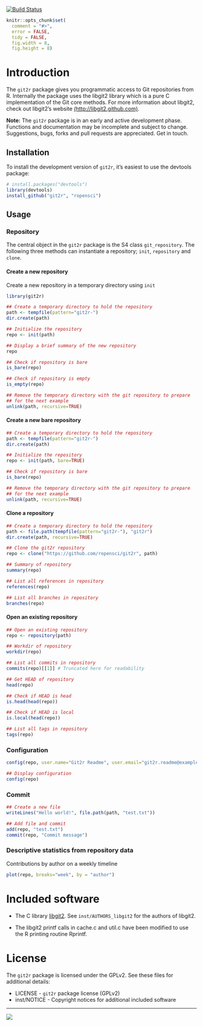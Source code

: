 [![Build Status](https://travis-ci.org/ropensci/git2r.png)](https://travis-ci.org/ropensci/git2r)

```r
knitr::opts_chunk$set(
  comment = "#>",
  error = FALSE,
  tidy = FALSE,
  fig.width = 8,
  fig.height = 8)
```

# Introduction

The `git2r` package gives you programmatic access to Git repositories
from R. Internally the package uses the libgit2 library which is a
pure C implementation of the Git core methods. For more information
about libgit2, check out libgit2's website
[(http://libgit2.github.com)](http://libgit2.github.com).

**Note:** The `git2r` package is in an early and active development
phase. Functions and documentation may be incomplete and subject to
change. Suggestions, bugs, forks and pull requests are
appreciated. Get in touch.

## Installation

To install the development version of `git2r`, it's easiest to use the
devtools package:

```r
# install.packages("devtools")
library(devtools)
install_github("git2r", "ropensci")
```

## Usage

### Repository

The central object in the `git2r` package is the S4 class
`git_repository`. The following three methods can instantiate a
repository; `init`, `repository` and `clone`.

#### Create a new repository

Create a new repository in a temporary directory using `init`

```r
library(git2r)

## Create a temporary directory to hold the repository
path <- tempfile(pattern="git2r-")
dir.create(path)

## Initialize the repository
repo <- init(path)

## Display a brief summary of the new repository
repo

## Check if repository is bare
is_bare(repo)

## Check if repository is empty
is_empty(repo)
```


```r
## Remove the temporary directory with the git repository to prepare
## for the next example
unlink(path, recursive=TRUE)
```

#### Create a new bare repository

```r
## Create a temporary directory to hold the repository
path <- tempfile(pattern="git2r-")
dir.create(path)

## Initialize the repository
repo <- init(path, bare=TRUE)

## Check if repository is bare
is_bare(repo)
```

```r
## Remove the temporary directory with the git repository to prepare
## for the next example
unlink(path, recursive=TRUE)
```

#### Clone a repository

```r
## Create a temporary directory to hold the repository
path <- file.path(tempfile(pattern="git2r-"), "git2r")
dir.create(path, recursive=TRUE)

## Clone the git2r repository
repo <- clone("https://github.com/ropensci/git2r", path)

## Summary of repository
summary(repo)

## List all references in repository
references(repo)

## List all branches in repository
branches(repo)
```

#### Open an existing repository

```r
## Open an existing repository
repo <- repository(path)

## Workdir of repository
workdir(repo)

## List all commits in repository
commits(repo)[[1]] # Truncated here for readability

## Get HEAD of repository
head(repo)

## Check if HEAD is head
is.head(head(repo))

## Check if HEAD is local
is.local(head(repo))

## List all tags in repository
tags(repo)
```

### Configuration

```r
config(repo, user.name="Git2r Readme", user.email="git2r.readme@example.org")

## Display configuration
config(repo)
```

### Commit

```r
## Create a new file
writeLines("Hello world!", file.path(path, "test.txt"))

## Add file and commit
add(repo, "test.txt")
commit(repo, "Commit message")
```

### Descriptive statistics from repository data

Contributions by author on a weekly timeline

```r
plot(repo, breaks="week", by = "author")
```

# Included software

- The C library [libgit2](https://github.com/libgit2/libgit2). See
  `inst/AUTHORS_libgit2` for the authors of libgit2.

- The libgit2 printf calls in cache.c and util.c have been modified to
  use the R printing routine Rprintf.

# License

The `git2r` package is licensed under the GPLv2. See these files for additional details:

- LICENSE     - `git2r` package license (GPLv2)
- inst/NOTICE - Copyright notices for additional included software

---

[![](http://ropensci.org/public_images/github_footer.png)](http://ropensci.org)
